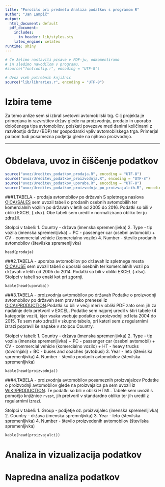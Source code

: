 ```yaml
---
title: "Poročilo pri predmetu Analiza podatkov s programom R"
author: "Jan Lampič"
output:
  html_document: default
  pdf_document:
    includes:
      in_header: lib/styles.sty
    latex_engine: xelatex
runtime: shiny
---
```


```r
# Če želimo nastaviti pisave v PDF-ju, odkomentiramo
# in sledimo navodilom v programu.
#source("fontconfig.r", encoding = "UTF-8")

# Uvoz vseh potrebnih knjižnic
source("lib/libraries.r", encoding = "UTF-8")
```

# Izbira teme

Za temo anlize sem si izbral svetovni avtomobilski trg. Cilj projekta je primerjava in razvrstitev držav glede na proizvodnjo, prodajo in uporabo določenega tipa avtomobilov, poiskati povezave med danimi količinami z razvitostjo držav (BDP) ter gospodarski vpliv avtomobilskega trga.
Primerjal pa bom tudi posamezna podjetja glede na njihovo proizvodnjo.

***

# Obdelava, uvoz in čiščenje podatkov

```r
source("uvoz/Ureditev_podatkov_prodaja.R", encoding = "UTF-8")
source("uvoz/Ureditev_podatkov_proizvodnja.R", encoding = "UTF-8")
source("uvoz/Ureditev_podatkov_uporaba.R", encoding = "UTF-8")
source("uvoz/Ureditev_podatkov_proizvodnja_po_proizvajalcih.R", encoding = "UTF-8")

```

###1.TABELA - prodaja avtomobilov po državah
S spletnega naslova [OICA/SALES](http://www.oica.net/category/sales-statistics/) sem uvozil tabeli o prodanih osebnih avtomobilih ter komercialnih vozilih po državah v letih od 2005 do 2016. 
Podatki so bili v obliki EXCEL (.xlsx). 
Obe tabeli sem uredil v normalizirano obliko ter ju združil.

Stolpci v tabeli:
1. Country - država (imenska spremenljivka)
2. Type - tip vozila (imenska spremenljivka)
    + PC - passenger car (osebni avtomobil) 
    + CV - commercial vehicle (komercialno vozilo)
4. Number - število prodanih avtomobilov (številska spremenljivka)

```
head(prodaja)
```

###2.TABELA - uporaba avtomobilov po državah
Iz spletnega mesta [OICA/USE](http://www.oica.net/category/vehicles-in-use/) sem uvozil tabeli o uporabi osebnih ter komercialnih vozil po državah v letih od 2005 do 2014.
Podatki so bili v obliki EXCEL (.xlsx). Stolpci v tabeli so enaki kot pri zgornji.

```
kable(head(uporaba))
```

###3.TABELA - proizvodnja avtomobilov po državah
Podatke o proizvodnji avtomobilov po državah sem prav tako prenesel iz [OICA/PRODUCTION](http://www.oica.net/category/production-statistics/).Podatki so bili v večji meri v obliki PDF zato sem jih za nadalnje delo pretvoril v EXCEL. Podatke sem najprej uredil v štiri tabele (4 kategorije vozil), kjer vsaka vsebuje podatke o proizvodnji od leta 2004 do 2015. Te sem nato združil v skupno tabelo, pri kateri sem z regularnimi izrazi popravil še  napake v stolpcu Country. 

Stolpci v tabeli:
1. Country - država (imenska spremenljivka)
2. Type - tip vozila (imenska spremenljivka)
    + PC - passenger car (osebni avtomobil) 
    + CV - commercial vehicle (komercialno vozilo)
    + HT - heavy trucks (tovornjaki)
    + BC - buses and coaches (avtobusi)
3. Year - leto (števislka spremenljivka)
4. Number - število prodanih avtomobilov (številska spremenljivka)

```
kable(head(proizvodnja))
```

###4.TABELA - proizvodnja avtomobilov posameznih proizvajalcev
Podatke o proizvodnji avtomobilov glede na proizvajalca pa sem uvozil iz [WIKI/PRODUCTION](https://en.wikipedia.org/wiki/List_of_manufacturers_by_motor_vehicle_production#2015). Te podatki so bili v obliki HTML. Tabele sem uvozil s pomočjo knjižnice `rvest`, jih pretvoril v standardno obliko ter jih uredil z regularnimi izrazi.

Stolpci v tabeli:
1. Group - podjetje oz. proizvajalec (imenska spremenljivka)
2. Country - država (imenska spremnljivka)
3. Year - leto (številska spremenljivka)
4. Number - število proizvedenih avtomobilov (številska spremenljivka)

```
kable(head(proizvajalci))
```


# Analiza in vizualizacija podatkov



# Napredna analiza podatkov



